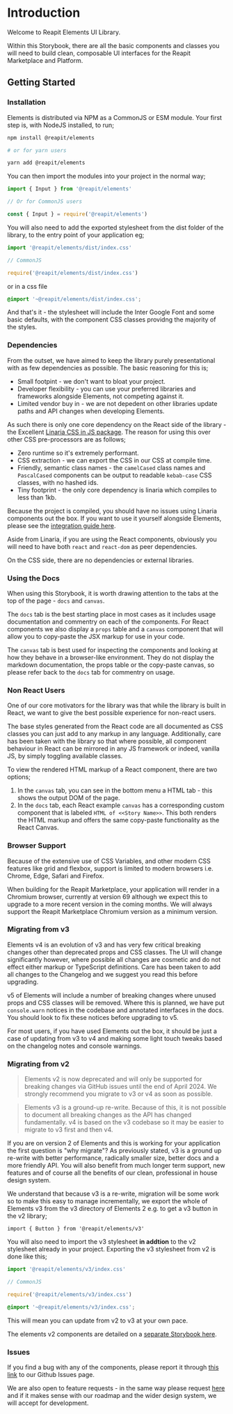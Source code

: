 
<Meta title="Introduction" />

# Introduction

Welcome to Reapit Elements UI Library.

Within this Storybook, there are all the basic components and classes you will need to build clean, composable UI interfaces for the Reapit Marketplace and Platform.

## Getting Started

### Installation

Elements is distributed via NPM as a CommonJS or ESM module. Your first step is, with NodeJS installed, to run;

```bash
npm install @reapit/elements

# or for yarn users

yarn add @reapit/elements
```

You can then import the modules into your project in the normal way;

```ts
import { Input } from '@reapit/elements'

// Or for CommonJS users

const { Input } = require('@reapit/elements')
```

You will also need to add the exported stylesheet from the dist folder of the library, to the entry point of your application eg;

```ts
import '@reapit/elements/dist/index.css'

// CommonJS

require('@reapit/elements/dist/index.css')
```

or in a css file

```css
@import '~@reapit/elements/dist/index.css';
```

And that's it - the stylesheet will include the Inter Google Font and some basic defaults, with the component CSS classes providng the majority of the styles.

### Dependencies

From the outset, we have aimed to keep the library purely presentational with as few dependencies as possible. The basic reasoning for this is;

- Small footpint - we don't want to bloat your project.
- Developer flexibility - you can use your preferred libraries and frameworks alongside Elements, not competing against it.
- Limited vendor buy in - we are not depedent on other libraries update paths and API changes when developing Elements.

As such there is only one core dependency on the React side of the library - the Excellent [Linaria CSS in JS package](https://github.com/callstack/linaria). The reason for using this over other CSS pre-processors are as follows;

- Zero runtime so it's extremely performant.
- CSS extraction - we can export the CSS in our CSS at compile time.
- Friendly, semantic class names - the `camelCased` class names and `PascalCased` components can be output to readable `kebab-case` CSS classes, with no hashed ids.
- Tiny footprint - the only core dependency is linaria which compiles to less than 1kb.

Because the project is compiled, you should have no issues using Linaria components out the box. If you want to use it yourself alongside Elements, please see the [integration guide here](https://github.com/callstack/linaria/blob/master/docs/BUNDLERS_INTEGRATION.md).

Aside from Linaria, if you are using the React components, obviously you will need to have both `react` and `react-dom` as peer dependencies.

On the CSS side, there are no dependencies or external libraries.

### Using the Docs

When using this Storybook, it is worth drawing attention to the tabs at the top of the page - `docs` and `canvas`.

The `docs` tab is the best starting place in most cases as it includes usage documentation and commentry on each of the components. For React components we also display a `props` table and a `canvas` component that will allow you to copy-paste the JSX markup for use in your code.

The `canvas` tab is best used for inspecting the components and looking at how they behave in a browser-like environment. They do not display the markdown documentation, the props table or the copy-paste canvas, so please refer back to the `docs` tab for commentry on usage.

### Non React Users

One of our core motivators for the library was that while the library is built in React, we want to give the best possible experience for non-react users.

The base styles generated from the React code are all documented as CSS classes you can just add to any markup in any language. Additionally, care has been taken with the library so that where possible, all component behaviour in React can be mirrored in any JS framework or indeed, vanilla JS, by simply toggling available classes.

To view the rendered HTML markup of a React component, there are two options;

1. In the `canvas` tab, you can see in the bottom menu a HTML tab - this shows the output DOM of the page.
2. In the `docs` tab, each React example `canvas` has a corresponding custom component that is labeled `HTML of <<Story Name>>`. This both renders the HTML markup and offers the same copy-paste functionality as the React Canvas.

### Browser Support

Because of the extensive use of CSS Variables, and other modern CSS features like grid and flexbox, support is limited to modern browsers i.e. Chrome, Edge, Safari and Firefox.

When building for the Reapit Marketplace, your application will render in a Chromium browser, currently at version 69 although we expect this to upgrade to a more recent version in the coming months. We will always support the Reapit Marketplace Chromium version as a minimum version.

### Migrating from v3

Elements v4 is an evolution of v3 and has very few critical breaking changes other than deprecated props and CSS classes. The UI will change significantly however, where possible all changes are cosmetic and do not effect either markup or TypeScript definitions. Care has been taken to add all changes to the Changelog and we suggest you read this before upgrading.

v5 of Elements will include a number of breaking changes where unused props and CSS classes will be removed. Where this is planned, we have put `console.warn` notices in the codebase and annotated interfaces in the docs. You should look to fix these notices before upgrading to v5.

For most users, if you have used Elements out the box, it should be just a case of updating from v3 to v4 and making some light touch tweaks based on the changelog notes and console warnings.

### Migrating from v2

> Elements v2 is now deprecated and will only be supported for breaking changes via GitHub issues until the end of April 2024. We strongly recommend you migrate to v3 or v4 as soon as possible.

> Elements v3 is a ground-up re-write. Because of this, it is not possible to document all breaking changes as the API has changed fundamentally. v4 is based on the v3 codebase so it may be easier to migrate to v3 first and then v4.

If you are on version 2 of Elements and this is working for your application the first question is "why migrate"? As previously stated, v3 is a ground up re-write with better performance, radically smaller size, better docs and a more friendly API. You will also benefit from much longer term support, new features and of course all the benefits of our clean, professional in house design system.

We understand that because v3 is a re-write, migration will be some work so to make this easy to manage incrementally, we export the whole of Elements v3 from the v3 directory of Elements 2 e.g. to get a v3 button in the v2 library;

```tsx
import { Button } from '@reapit/elements/v3'
```

You will also need to import the v3 stylesheet **in addtion** to the v2 stylesheet already in your project. Exporting the v3 stylesheet from v2 is done like this;

```ts
import '@reapit/elements/v3/index.css'

// CommonJS

require('@reapit/elements/v3/index.css')
```

```css
@import '~@reapit/elements/v3/index.css';
```

This will mean you can update from v2 to v3 at your own pace.

The elements v2 components are detailed on a [separate Storybook here](https://elements-legacy.prod.paas.reapit.cloud).

### Issues

If you find a bug with any of the components, please report it through [this link](https://github.com/reapit/foundations/issues/new?assignees=&labels=bug%2C+needs-triage%2C+elements&template=bug_report.md&title=) to our Github Issues page.

We are also open to feature requests - in the same way please request [here](https://github.com/reapit/foundations/issues/new?assignees=&labels=external-request%2C+needs-triage%2C+elements&template=feature_request.md&title=) and if it makes sense with our roadmap and the wider design system, we will accept for development.

